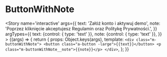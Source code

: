 
<Meta title='molecules/ButtonWithNote' />

# ButtonWithNote

<Story name='interactive'
    args={{
        text: 'Załóż konto i aktywuj demo',
        note: 'Poprzez kliknięcie akceptujesz Regulamin oraz Politykę Prywatności.',
    }}
    argTypes={{
        text: {control: { type: 'text' }},
        note: {control: { type: 'text' }},
    }}
    >
    {(args) => {
        return {
            props: Object.keys(args),
            template: `<div class="m-buttonWithNote">
                <button class="a-button -large">{{text}}</button>
                <p class="m-buttonWithNote__note">{{note}}</p>
            </div>`,
        };
    }}
</Story>

